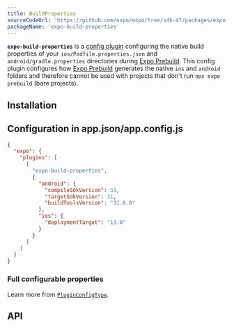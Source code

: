 ```yaml
---
title: BuildProperties
sourceCodeUrl: 'https://github.com/expo/expo/tree/sdk-47/packages/expo-build-properties'
packageName: 'expo-build-properties'
---
```



**`expo-build-properties`** is a [config plugin](/guides/config-plugins) configuring the native build properties of your `ios/Podfile.properties.json` and `android/gradle.properties` directories during [Expo Prebuild](/workflow/prebuild). This config plugin configures how [Expo Prebuild](/workflow/prebuild) generates the native `ios` and `android` folders and therefore cannot be used with projects that don't run `npx expo prebuild` (bare projects).

<PlatformsSection ios simulator android emulator />

## Installation

<APIInstallSection hideBareInstructions={true} />

## Configuration in app.json/app.config.js

<ConfigPluginExample>

```json app.json
{
  "expo": {
    "plugins": [
      [
        "expo-build-properties",
        {
          "android": {
            "compileSdkVersion": 31,
            "targetSdkVersion": 31,
            "buildToolsVersion": "31.0.0"
          },
          "ios": {
            "deploymentTarget": "13.0"
          }
        }
      ]
    ]
  }
}
```

</ConfigPluginExample>

### Full configurable properties

Learn more from [`PluginConfigType`](#pluginconfigtype).

## API

<APISection packageName="expo-build-properties" apiName="BuildProperties" />
